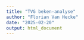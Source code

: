 ```yaml
---
title: "TVG beken-analyse"
author: "Florian Van Hecke"
date: "2025-02-20"
output: html_document
---
```


```r

```

